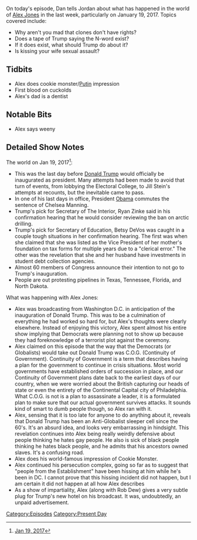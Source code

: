 {{DEFAULTSORT:
    #_EPISODE_0005:January 19, 2017
}}{{Episode
    | title           = January 19, 2017
    | caption         = Listen to this episode on [https://knowledgefight.libsyn.com/knowledge-fight-jan-19-2017 Libsyn] [https://open.spotify.com/episode/2ntj0UcpzlrA1NJDtENr3F Spotify], Read the [[Transcript/5: January 19, 2017|Unofficial Transcript]]
    | episodeNumber   = 5
    | length          = 01:48:52
    | airDate         = January 20, 2017
    | coverageDate    = January 19, 2017
    | episodeType     = [[:Category:Present Day|Present Day]]
    | previousEpisode = [[4: Research and Stand Up]]
    | nextEpisode     = [[6: Inauguration Speech Recap]]
}}

{{Stub}}

On today's episode, Dan tells Jordan about what has happened in the world of [[Alex Jones]] in the last week, particularly on January 19, 2017. Topics covered include:

*Why aren't you mad that clones don't have rights?
*Does a tape of Trump saying the N-word exist?
*If it does exist, what should Trump do about it?
*Is kissing your wife sexual assault?

==Tidbits==

*Alex does cookie monster/[[Vladimir Putin|Putin]] impression
*First blood on cuckolds
*Alex's dad is a dentist

==Notable Bits==

*Alex says weeny

==Detailed Show Notes==

The world on Jan 19, 2017<ref>[https://knowledgefight.com/the-past/2017/5/15/jan-19-2017 Jan 19, 2017]</ref>:

*This was the last day before [[Donald Trump]] would officially be inaugurated as president. Many attempts had been made to avoid that turn of events, from lobbying the Electoral College, to Jill Stein's attempts at recounts, but the inevitable came to pass.
*In one of his last days in office, President [[Barack Obama|Obama]] commutes the sentence of Chelsea Manning.
*Trump's pick for Secretary of The Interior, Ryan Zinke said in his confirmation hearing that he would consider reviewing the ban on arctic drilling.
*Trump's pick for Secretary of Education, Betsy DeVos was caught in a couple tough situations in her confirmation hearing. The first was when she claimed that she was listed as the Vice President of her mother's foundation on tax forms for multiple years due to a "clerical error." The other was the revelation that she and her husband have investments in student debt collection agencies.
*Almost 60 members of Congress announce their intention to not go to Trump's inauguration.
*People are out protesting pipelines in Texas, Tennessee, Florida, and North Dakota.

What was happening with Alex Jones:

*Alex was broadcasting from Washington D.C. in anticipation of the inauguration of Donald Trump. This was to be a culmination of everything he had worked so hard for, but Alex's thoughts were clearly elsewhere. Instead of enjoying this victory, Alex spent almost his entire show implying that Democrats were planning not to show up because they had foreknowledge of a terrorist plot against the ceremony.
*Alex claimed on this episode that the way that the Democrats (or Globalists) would take out Donald Trump was C.O.G. (Continuity of Government). Continuity of Government is a term that describes having a plan for the government to continue in crisis situations. Most world governments have established orders of succession in place, and our Continuity of Government plans date back to the earliest days of our country, when we were worried about the British capturing our heads of state or even the entirety of the Continental Capital city of Philadelphia. What C.O.G. is not is a plan to assassinate a leader, it is a formulated plan to make sure that our actual government survives attacks. It sounds kind of smart to dumb people though, so Alex ran with it.
*Alex, sensing that it is too late for anyone to do anything about it, reveals that Donald Trump has been an Anti-Globalist sleeper cell since the 60's. It's an absurd idea, and looks very embarrassing in hindsight. This revelation continues into Alex being really weirdly defensive about people thinking he hates gay people. He also is sick of black people thinking he hates black people, and he admits that his ancestors owned slaves. It's a confusing road.
*Alex does his world-famous impression of Cookie Monster.
*Alex continued his persecution complex, going so far as to suggest that "people from the Establishment" have been hissing at him while he's been in DC. I cannot prove that this hissing incident did not happen, but I am certain it did not happen at all how Alex describes
*As a show of impartiality, Alex (along with Rob Dew) gives a very subtle plug for Trump's new hotel on his broadcast. It was, undoubtedly, an unpaid advertisement.

[[Category:Episodes]]
[[Category:Present Day]]
